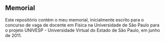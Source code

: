 == Memorial ==
Este repositório contém o meu memorial, inicialmente escrito para o concurso de vaga de docente em Física na Universidade de São Paulo para o projeto UNIVESP - Universidade Virtual do Estado de São Paulo, em junho de 2011.